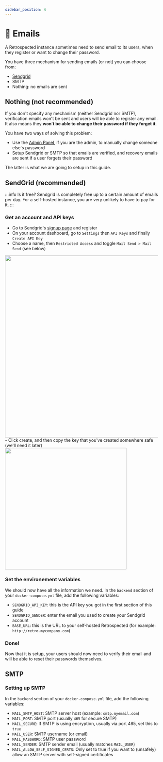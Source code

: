 ```yaml
---
sidebar_position: 6
---
```


# 📧 Emails

A Retrospected instance sometimes need to send email to its users, when they register or want to change their password.

You have three mechanism for sending emails (or not) you can choose from:

- [Sendgrid](https://sendgrid.com)
- SMTP
- Nothing: no emails are sent

## Nothing (not recommended)

If you don't specify any mechanism (neither Sendgrid nor SMTP), verification emails won't be sent and users will be able to register any email.
It also means they **won't be able to change their password if they forget it**.

You have two ways of solving this problem:
- Use the [Admin Panel](admin), if you are the admin, to manually change someone else's password
- Setup Sendgrid or SMTP so that emails are verified, and recovery emails are sent if a user forgets their password

The latter is what we are going to setup in this guide.

## SendGrid (recommended)

:::info Is it free?
Sendgrid is completely free up to a certain amount of emails per day. For a self-hosted instance, you are very
unlikely to have to pay for it.
:::

### Get an account and API keys

- Go to Sendgrid's [signup page](https://signup.sendgrid.com) and register
- On your account dashboard, go to `Settings` then `API Keys` and finally `Create API Key`
- Choose a name, then `Restricted Access` and toggle `Mail Send > Mail Send` (see below)<br />
<img src="/img/self-hosting/sendgrid-1.png" width="600" />
- Click create, and then copy the key that you've created somewhere safe (we'll need it later)
<img src="/img/self-hosting/sendgrid-2.png" width="400" />

### Set the environement variables

We should now have all the information we need.
In the `backend` section of your `docker-compose.yml` file, add the following variables:
- `SENDGRID_API_KEY`: this is the API key you got in the first section of this guide
- `SENDGRID_SENDER`: enter the email you used to create your Sendgrid account
- `BASE_URL`: this is the URL to your self-hosted Retrospected (for example: `http://retro.mycompany.com`)

### Done!

Now that it is setup, your users should now need to verify their email and will be able to reset their passwords themselves.

## SMTP

### Setting up SMTP

In the `backend` section of your `docker-compose.yml` file, add the following variables:
 - `MAIL_SMTP_HOST`: SMTP server host (example: `smtp.myemail.com`)
 - `MAIL_PORT`: SMTP port (usually `465` for secure SMTP)
 - `MAIL_SECURE`: If SMTP is using encryption, usually via port 465, set this to `true`
 - `MAIL_USER`: SMTP username (or email)
 - `MAIL_PASSWORD`: SMTP user password
 - `MAIL_SENDER`: SMTP sender email (usually matches `MAIL_USER`)
 - `MAIL_ALLOW_SELF_SIGNED_CERTS`: Only set to true if you want to (unsafely) allow an SMTP server with self-signed certificates
